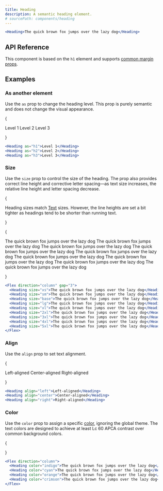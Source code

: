 ```yaml
---
title: Heading
description: A semantic heading element.
# sourcePath: components/heading
---
```


```jsx live=true
<Heading>The quick brown fox jumps over the lazy dog</Heading>
```

## API Reference

This component is based on the `h1` element and supports [common margin props](/themes/docs/theme/layout#margin-props).

## Examples

### As another element

Use the `as` prop to change the heading level. This prop is purely semantic and does not change the visual appearance.

{<ComponentExample>

<Heading as="h1">Level 1</Heading>
<Heading as="h2">Level 2</Heading>
<Heading as="h3">Level 3</Heading>

</ComponentExample>}

```jsx live=true
<Heading as="h1">Level 1</Heading>
<Heading as="h2">Level 2</Heading>
<Heading as="h3">Level 3</Heading>
```

### Size

Use the `size` prop to control the size of the heading. The prop also provides correct line height and corrective letter spacing—as text size increases, the relative line height and letter spacing decrease.

{

<CalloutRoot>
  <CalloutIcon>
    <Icons.info />
  </CalloutIcon>
  <CalloutText>
    Heading sizes match <a href="/themes/components/text">Text</a> sizes.
    However, the line heights are set a bit tighter as headings tend to be
    shorter than running text.
  </CalloutText>
</CalloutRoot>

}

{<ComponentExample>

<Flex direction="column" gap="3">
  <Heading size="xs">The quick brown fox jumps over the lazy dog</Heading>
  <Heading size="sm">The quick brown fox jumps over the lazy dog</Heading>
  <Heading size="base">The quick brown fox jumps over the lazy dog</Heading>
  <Heading size="lg">The quick brown fox jumps over the lazy dog</Heading>
  <Heading size="xl">The quick brown fox jumps over the lazy dog</Heading>
  <Heading size="2xl">The quick brown fox jumps over the lazy dog</Heading>
  <Heading size="3xl">The quick brown fox jumps over the lazy dog</Heading>
  <Heading size="4xl">The quick brown fox jumps over the lazy dog</Heading>
  <Heading size="5xl">The quick brown fox jumps over the lazy dog</Heading>
</Flex>

</ComponentExample>}

```jsx live=true scroll=true
<Flex direction="column" gap="3">
  <Heading size="xs">The quick brown fox jumps over the lazy dog</Heading>
  <Heading size="sm">The quick brown fox jumps over the lazy dog</Heading>
  <Heading size="base">The quick brown fox jumps over the lazy dog</Heading>
  <Heading size="lg">The quick brown fox jumps over the lazy dog</Heading>
  <Heading size="xl">The quick brown fox jumps over the lazy dog</Heading>
  <Heading size="2xl">The quick brown fox jumps over the lazy dog</Heading>
  <Heading size="3xl">The quick brown fox jumps over the lazy dog</Heading>
  <Heading size="4xl">The quick brown fox jumps over the lazy dog</Heading>
  <Heading size="5xl">The quick brown fox jumps over the lazy dog</Heading>
</Flex>
```

### Align

Use the `align` prop to set text alignment.

{<ComponentExample>

<Heading align="left">Left-aligned</Heading>
<Heading align="center">Center-aligned</Heading>
<Heading align="right">Right-aligned</Heading>

</ComponentExample>}

```jsx live=true
<Heading align="left">Left-aligned</Heading>
<Heading align="center">Center-aligned</Heading>
<Heading align="right">Right-aligned</Heading>
```

### Color

Use the `color` prop to assign a specific [color](/themes/docs/theme/color), ignoring the global theme. The text colors are designed to achieve at least Lc 60 APCA contrast over common background colors.

{<ComponentExample>

</ComponentExample>}

```jsx live=true scroll=true
<Flex direction="column">
  <Heading color="indigo">The quick brown fox jumps over the lazy dog</Heading>
  <Heading color="cyan">The quick brown fox jumps over the lazy dog</Heading>
  <Heading color="orange">The quick brown fox jumps over the lazy dog</Heading>
  <Heading color="crimson">The quick brown fox jumps over the lazy dog</Heading>
</Flex>
```
